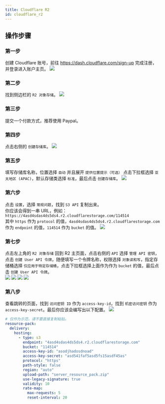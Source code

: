 ```yaml
---
title: Cloudflare R2
id: cloudflare_r2
---
```


## 操作步骤

### 第一步
创建 Cloudflare 账号，前往 https://dash.cloudflare.com/sign-up 完成注册，并登录进入账户主页。
![](/img/i18n/zh-Hans/cloudflare_r2_1.png)

### 第二步
找到侧边栏的 `R2 对象存储`。
![](/img/i18n/zh-Hans/cloudflare_r2_2.png)

### 第三步
提交一个付款方式，推荐使用 Paypal。

### 第四步
点击右侧的 `创建存储库`。
![](/img/i18n/zh-Hans/cloudflare_r2_4.png)

### 第五步
填写存储库名称，位置选择 `自动` 并且展开 `提供位置提示（可选）` 点击下拉框选择 `亚太地区 (APAC)`，默认存储类选择 `标准`，最后点击 `创建存储库`。
![](/img/i18n/zh-Hans/cloudflare_r2_5.png)

### 第六步
点击 `设置`，选择 `常规问题`，找到 `S3 API` 复制出来。\
你应该会得到一串 URL，例如：`https://4asd4sdas4ds5ds4.r2.cloudflarestorage.com/114514`\
其中 `https` 作为 `protocol` 的值，`4asd4sdas4ds5ds4.r2.cloudflarestorage.com` 作为 `endpoint` 的值，`114514` 作为 `bucket` 的值。
![](/img/i18n/zh-Hans/cloudflare_r2_6.png)

### 第七步
点击左上角的 `R2 对象存储` 回到 R2 主页面，点击右侧的 `API` 选择 `管理 API 密钥`，点击 `创建 User API 令牌`，随便填写一个令牌名称，权限选择 `对象读和写`，指定存储桶选择 `仅应用于特定存储桶`，点击下拉框选择上面作为作为 `bucket` 的值，最后点击 `创建 User API 令牌`。\
![](/img/i18n/zh-Hans/cloudflare_r2_7_1.png)
![](/img/i18n/zh-Hans/cloudflare_r2_7_2.png)
![](/img/i18n/zh-Hans/cloudflare_r2_7_3.png)
![](/img/i18n/zh-Hans/cloudflare_r2_7_4.png)

### 第八步
查看跳转的页面，找到 `访问密钥 ID` 作为 `access-key-id`，找到 `机密访问密钥` 作为 `access-key-secret`。最后你应该会编写出以下配置。
![](/img/i18n/zh-Hans/cloudflare_r2_8.png)

```yaml
# 仅作为示范，请不要直接复制粘贴。
resource-pack:
  delivery:
    hosting:
      - type: s3
        endpoint: "4asd4sdas4ds5ds4.r2.cloudflarestorage.com"
        bucket: "114514"
        access-key-id: "asodjhadosdnoad"
        access-key-secret: "asd541faf5asd5fs15asdf45as"
        protocol: "https"
        path-style: false
        region: "auto"
        upload-path: "server_resource_pack.zip"
        use-legacy-signature: true
        validity: 10
        rate-map:
          max-requests: 5
          reset-interval: 20
```
